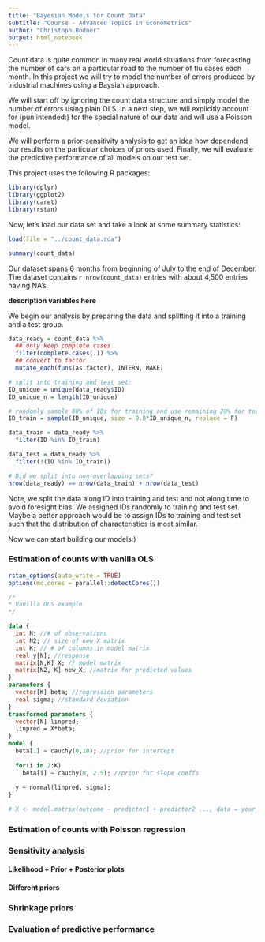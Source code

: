 ```yaml
---
title: "Bayesian Models for Count Data"
subtitle: "Course - Advanced Topics in Econometrics"
author: "Christoph Bodner"
output: html_notebook
---
```


Count data is quite common in many real world situations from forecasting the number of cars on a particular road to the number of flu cases each month. In this project we will try to model the number of errors produced by industrial machines using a Baysian approach. 

We will start off by ignoring the count data structure and simply model the number of errors using plain OLS. In a next step, we will explicitly account for (pun intended:) for the special nature of our data and will use a Poisson model.

We will perform a prior-sensitivity analysis to get an idea how dependend our results on the particular choices of priors used. Finally, we will evaluate the predictive performance of all models on our test set.

This project uses the following R packages:
```r
library(dplyr)
library(ggplot2)
library(caret)
library(rstan)
```

Now, let's load our data set and take a look at some summary statistics:
```r
load(file = "../count_data.rda")

summary(count_data)
```

Our dataset spans 6 months from beginning of July to the end of December.  The dataset contains `r nrow(count_data)` entries with about 4,500 entries having NA's. 

**description variables here**

We begin our analysis by preparing the data and splitting it into a training and a test group. 
```r
data_ready = count_data %>%
  ## only keep complete cases 
  filter(complete.cases(.)) %>%
  ## convert to factor
  mutate_each(funs(as.factor), INTERN, MAKE)

# split into training and test set:
ID_unique = unique(data_ready$ID)
ID_unique_n = length(ID_unique)

# randomly sample 80% of IDs for training and use remaining 20% for test purposes:
ID_train = sample(ID_unique, size = 0.8*ID_unique_n, replace = F)

data_train = data_ready %>%
  filter(ID %in% ID_train)

data_test = data_ready %>%
  filter(!(ID %in% ID_train))

# Did we split into non-overlapping sets?
nrow(data_ready) == nrow(data_train) + nrow(data_test)
```
Note, we split the data along ID into training and test and not along time to avoid foresight bias. We assigned IDs randomly to training and test set. Maybe a better approach would be to assign IDs to training and test set such that the distribution of characteristics is most similar. 

Now we can start building our models:)

### Estimation of counts with vanilla OLS
```r
rstan_options(auto_write = TRUE)
options(mc.cores = parallel::detectCores())
```


```stan
/*
* Vanilla OLS example
*/

data {
  int N; //# of observations
  int N2; // size of new_X matrix
  int K; // # of columns in model matrix
  real y[N]; //response
  matrix[N,K] X; // model matrix
  matrix[N2, K] new_X; //matrix for predicted values
}
parameters {
  vector[K] beta; //regression parameters
  real sigma; //standard deviation
}
transformed parameters {
  vector[N] linpred;
  linpred = X*beta;
}
model {
  beta[1] ~ cauchy(0,10); //prior for intercept
  
  for(i in 2:K)
    beta[i] ~ cauchy(0, 2.5); //prior for slope coeffs
    
  y ~ normal(linpred, sigma);
}
```


```r
# X <- model.matrix(outcome ~ predictor1 + predictor2 ..., data = your_dataset)
```

### Estimation of counts with Poisson regression

### Sensitivity analysis
#### Likelihood + Prior + Posterior plots
#### Different priors

### Shrinkage priors

### Evaluation of predictive performance

